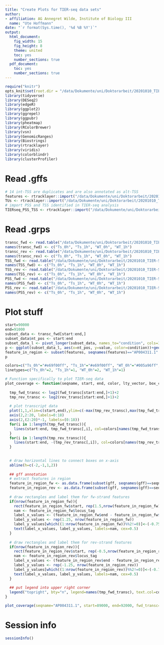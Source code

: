 ```yaml
---
title: "Create Plots for TIER-seq data sets"
author:
- affiliation: AG Annegret Wilde, Institute of Biology III
  name: "Ute Hoffmann"
date: "`r format(Sys.time(), '%d %B %Y')`"
output:
  html_document:
    fig_width: 15
    fig_height: 8
    theme: united
    toc: yes
    number_sections: true
  pdf_document:
    toc: yes
    number_sections: true
---
```


```r
require("knitr")
opts_knit$set(root.dir = "/data/Dokumente/uni/Doktorarbeit/20201010_TIER-Seq_Data/00_Manuscript/Code_final/6_Plot/")
library(tidyverse)
library(DESeq2)
library(edgeR)
library(ggplot2)
library(ggrepel)
library(ggpubr)
library(pheatmap)
library(RColorBrewer)
library(vsn)
library(GenomicRanges)
library(Biostrings)
library(rtracklayer)
library(viridis)
library(colorblindr)
library(clusterProfiler)
```

# Read .gffs

```r
# 14 int-TSS are duplicates and are also annotated as alt-TSS
features <- rtracklayer::import("/data/Dokumente/uni/Doktorarbeit/20201010_TIER-Seq_Data/00_Manuscript/Code_final/4_Analysis_PSS-TSS/input/20210217_syne_onlyUnique_withFeat.gff3")
TUs <- rtracklayer::import("/data/Dokumente/uni/Doktorarbeit/20201010_TIER-Seq_Data/00_Manuscript/Code_final/4_Analysis_PSS-TSS/input/Kopf_4091_TUs_combined.gff3")
# import PSS and TSS identified in TIER-seq analysis
TIERseq_PSS_TSS <- rtracklayer::import("/data/Dokumente/uni/Doktorarbeit/20201010_TIER-Seq_Data/00_Manuscript/Code_final/4_Analysis_PSS-TSS/output/annoTSS_comparison/gffs/TSS_PSS_rneAnalysis_all.gff")
```

# Read .grps

```r
transc_fwd <- read.table("/data/Dokumente/uni/Doktorarbeit/20201010_TIER-Seq_Data/00_Manuscript/Code_final/4_Analysis_PSS-TSS/output/grp/transcript/AP004311.1_transcript_Ts-0h-1h-WT-0h-1h_fw.grp")
names(transc_fwd) <- c("Ts_0h", "Ts_1h", "WT_0h", "WT_1h")
transc_rev <- read.table("/data/Dokumente/uni/Doktorarbeit/20201010_TIER-Seq_Data/00_Manuscript/Code_final/4_Analysis_PSS-TSS/output/grp/transcript/AP004311.1_transcript_Ts-0h-1h-WT-0h-1h_rev.grp")
names(transc_rev) <- c("Ts_0h", "Ts_1h", "WT_0h", "WT_1h")
TSS_fwd <- read.table("/data/Dokumente/uni/Doktorarbeit/20201010_TIER-Seq_Data/00_Manuscript/Code_final/4_Analysis_PSS-TSS/output/grp/TSS/AP004311.1_TSS_Ts-0h-1h-WT-0h-1h_fw.grp")
names(TSS_fwd) <- c("Ts_0h", "Ts_1h", "WT_0h", "WT_1h")
TSS_rev <- read.table("/data/Dokumente/uni/Doktorarbeit/20201010_TIER-Seq_Data/00_Manuscript/Code_final/4_Analysis_PSS-TSS/output/grp/TSS/AP004311.1_TSS_Ts-0h-1h-WT-0h-1h_rev.grp")
names(TSS_rev) <- c("Ts_0h", "Ts_1h", "WT_0h", "WT_1h")
PSS_fwd <- read.table("/data/Dokumente/uni/Doktorarbeit/20201010_TIER-Seq_Data/00_Manuscript/Code_final/4_Analysis_PSS-TSS/output/grp/PSS/AP004311.1_PSS_Ts-0h-1h-WT-0h-1h_fw.grp")
names(PSS_fwd) <- c("Ts_0h", "Ts_1h", "WT_0h", "WT_1h")
PSS_rev <- read.table("/data/Dokumente/uni/Doktorarbeit/20201010_TIER-Seq_Data/00_Manuscript/Code_final/4_Analysis_PSS-TSS/output/grp/PSS/AP004311.1_PSS_Ts-0h-1h-WT-0h-1h_rev.grp")
names(PSS_rev) <- c("Ts_0h", "Ts_1h", "WT_0h", "WT_1h")
```

# Plot stuff

```r
start=90000
end=91000
subset_data <- transc_fwd[start:end,]
subset_data$nt_pos <- start:end
subset_data_l <- pivot_longer(subset_data, names_to="condition", cols=1:4)
p <- ggplot(subset_data_l, aes(x=nt_pos, y=value, color=condition))+geom_line()+facet_grid(condition~.)
feature_in_region <- subset(features, seqnames(features)=="AP004311.1" & start(features) >= start & end(features) <= end & strand(features)=="+")
p
```

```r

colors=c("Ts_0h"="#e69f00ff", "Ts_1h"="#e69f00ff", "WT_0h"="#005a96ff", "WT_1h"="#005a96ff")
linetypes=c("Ts_0h"=2, "Ts_1h"=1, "WT_0h"=2, "WT_1h"=1)

# Function specifically to plot TIER-seq data
plot_coverage <- function(seqname, start, end, color, lty_vector, box_colors, fwd_transc, rev_transc, fwd_TSS, rev_TSS, fwd_PSS, rev_PSS, gff){
  
  tmp_fwd_transc <- log2(fwd_transc[start:end,]+1)+2
  tmp_rev_transc <- log2(rev_transc[start:end,]+1)+2
  
  # plot transcript data
  plot(1,1,xlim=c(start,end),ylim=c(-max(tmp_rev_transc),max(tmp_fwd_transc)),bty="n",ylab="log2(counts)",xlab="",xaxt="n",yaxt="n") # initalize plot
  axis(2,2:20, labels=0:18)
  axis(2,(2:20)*-1, labels=(0:18))
  for(i in 1:length(tmp_fwd_transc)){
    lines(start:end, tmp_fwd_transc[,i], col=colors[names(tmp_fwd_transc)[i]], lty=lty_vector[names(tmp_fwd_transc)[i]]) # plot coverage 
  }
  for(i in 1:length(tmp_rev_transc)){
    lines(start:end, -(tmp_rev_transc[,i]), col=colors[names(tmp_rev_transc)[i]], lty=lty_vector[names(tmp_rev_transc)[i]]) # plot coverage 
  }  
  
  
  # draw horizontal lines to connect boxes on x-axis
  abline(h=c(-2,-1,1,2))
  
  ## gff annotation
  # extract features in region
  feature_in_region_fw <- as.data.frame(subset(gff, seqnames(gff)==seqname & start(gff) >= start & end(gff) <= end & strand(gff)=="+"))
  feature_in_region_rev <- as.data.frame(subset(gff, seqnames(gff)==seqname & start(gff) >= start & end(gff) <= end & strand(gff)=="-")) # some problem here!
 
  # draw rectangles and label them for fw-strand features
  if(nrow(feature_in_region_fw)){
    rect(feature_in_region_fw$start, rep(1.5,nrow(feature_in_region_fw)), feature_in_region_fw$end, rep(0.5,nrow(feature_in_region_fw)), col="gray")
    nam <- feature_in_region_fw$locus_tag
    label_x_values <- (feature_in_region_fw$end - feature_in_region_fw$start)/2+feature_in_region_fw$start
    label_y_values <- rep(1.25, nrow(feature_in_region_fw))
    label_y_values[which((1:nrow(feature_in_region_fw))%%2!=0)]<-(-0.75)
    text(label_x_values, label_y_values, labels=nam, cex=0.5)
  }
  
  # draw rectangles and label them for rev-strand features
  if(nrow(feature_in_region_rev)){
    rect(feature_in_region_rev$start, rep(-0.5,nrow(feature_in_region_rev)), feature_in_region_rev$end, rep(-1.5,nrow(feature_in_region_rev)), col="gray")
    nam <- feature_in_region_rev$locus_tag
    label_x_values <- (feature_in_region_rev$end - feature_in_region_rev$start)/2+feature_in_region_rev$start
    label_y_values <- rep(-1.25, nrow(feature_in_region_rev))
    label_y_values[which((1:nrow(feature_in_region_rev))%%2!=0)]<-(-0.75)
    text(label_x_values, label_y_values, labels=nam, cex=0.5)
  }
  
  ## put legend into upper right corner
  legend("topright", bty="n", legend=names(tmp_fwd_transc), text.col=color)
}

plot_coverage(seqname="AP004311.1", start=89000, end=92000, fwd_transc=transc_fwd, rev_transc=transc_rev, gff=features, color=colors, lty_vector=linetypes)
```

# Session info {.unnumbered}

```r
sessionInfo()
```
